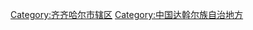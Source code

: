 [[Category:齐齐哈尔市辖区|Category:齐齐哈尔市辖区]]
[[Category:中国达斡尔族自治地方|Category:中国达斡尔族自治地方]]
{{catmore|梅里斯达斡尔族区|齐齐哈尔市梅里斯达斡尔族区}}